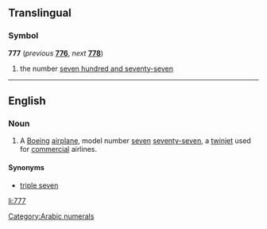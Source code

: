 ==Translingual==

===Symbol===
'''777''' (''previous'' '''[[776]]''', ''next'' '''[[778]]''')

# the number [[seven hundred and seventy-seven]]

[[Category:Arabic numerals]]
----

==English==

===Noun===
{{en-noun}}

# {{aviation}} A [[w:Boeing|Boeing]] [[airplane]], model number [[seven]] [[seventy-seven]], a [[twinjet]]  used for [[commercial]] airlines. 

====Synonyms====
*[[triple seven]]

[[li:777]]